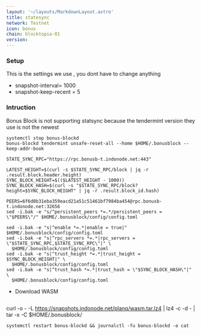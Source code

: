 ```yaml
---
layout: '~/layouts/MarkdownLayout.astro'
title: statesync
network: Testnet
icon: bonus
chain: blocktopia-01
version: 
---
```

### Setup
This is the settings we use , you dont have to change anything

- snapshot-interval= 1000
- snapshot-keep-recent = 5

### Intruction

Bonus Block is not supporting statsync because the tendermint version they use is not the newest

```
systemctl stop bonus-blockd
bonus-blockd tendermint unsafe-reset-all --home $HOME/.bonusblock --keep-addr-book

STATE_SYNC_RPC="https://rpc.bonusb-t.indonode.net:443"

LATEST_HEIGHT=$(curl -s $STATE_SYNC_RPC/block | jq -r .result.block.header.height)
SYNC_BLOCK_HEIGHT=$(($LATEST_HEIGHT - 1000))
SYNC_BLOCK_HASH=$(curl -s "$STATE_SYNC_RPC/block?height=$SYNC_BLOCK_HEIGHT" | jq -r .result.block_id.hash)

PEERS=6f6d0b31eba359eacd21a51c51461bf7984ba454@rpc.bonusb-t.indonode.net:32656 
sed -i.bak -e "s/^persistent_peers *=.*/persistent_peers = \"$PEERS\"/" $HOME/.bonusblock/config/config.toml

sed -i.bak -e "s|^enable *=.*|enable = true|" $HOME/.bonusblock/config/config.toml
sed -i.bak -e "s|^rpc_servers *=.*|rpc_servers = \"$STATE_SYNC_RPC,$STATE_SYNC_RPC\"|" \
  $HOME/.bonusblock/config/config.toml
sed -i.bak -e "s|^trust_height *=.*|trust_height = $SYNC_BLOCK_HEIGHT|" \
  $HOME/.bonusblock/config/config.toml
sed -i.bak -e "s|^trust_hash *=.*|trust_hash = \"$SYNC_BLOCK_HASH\"|" \
  $HOME/.bonusblock/config/config.toml
```

- Download WASM
```

```
curl -o - -L https://snapshots.indonode.net/planq/wasm.tar.lz4 | lz4 -c -d - | tar -x -C $HOME/.bonusblock/
```
systemctl restart bonus-blockd && journalctl -fu bonus-blockd -o cat
```